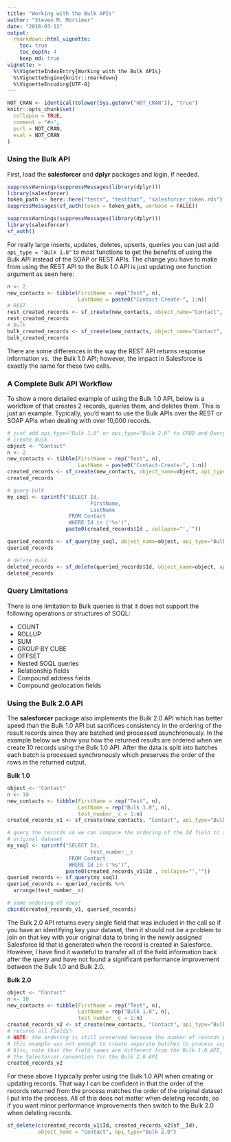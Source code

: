 ```yaml
---
title: "Working with the Bulk APIs"
author: "Steven M. Mortimer"
date: "2018-03-12"
output:
  rmarkdown::html_vignette:
    toc: true
    toc_depth: 4
    keep_md: true
vignette: >
  %\VignetteIndexEntry{Working with the Bulk APIs}
  %\VignetteEngine{knitr::rmarkdown}
  %\VignetteEncoding{UTF-8}
---
```


```r
NOT_CRAN <- identical(tolower(Sys.getenv("NOT_CRAN")), "true")
knitr::opts_chunk$set(
  collapse = TRUE,
  comment = "#>",
  purl = NOT_CRAN,
  eval = NOT_CRAN
)
```

### Using the Bulk API

First, load the **salesforcer** and **dplyr** packages and login, if needed. 

```r
suppressWarnings(suppressMessages(library(dplyr)))
library(salesforcer)
token_path <- here::here("tests", "testthat", "salesforcer_token.rds")
suppressMessages(sf_auth(token = token_path, verbose = FALSE))
```

```r
suppressWarnings(suppressMessages(library(dplyr)))
library(salesforcer)
sf_auth()
```

For really large inserts, updates, deletes, upserts, queries you can just add 
`api_type = "Bulk 1.0"` to most functions to get the benefits of using the Bulk API 
instead of the SOAP or REST APIs. The change you have to make from using the REST 
API to the Bulk 1.0 API is just updating one function argument as seen here:

```r
n <- 2
new_contacts <- tibble(FirstName = rep("Test", n),
                       LastName = paste0("Contact-Create-", 1:n))
# REST
rest_created_records <- sf_create(new_contacts, object_name="Contact", api_type="REST")
rest_created_records
# Bulk
bulk_created_records <- sf_create(new_contacts, object_name="Contact", api_type="Bulk 1.0")
bulk_created_records
```

There are some differences in the way the REST API returns response information vs. 
the Bulk 1.0 API; however, the impact in Salesforce is exactly the same for these 
two calls.

### A Complete Bulk API Workflow

To show a more detailed example of using the Bulk 1.0 API, below is a workflow of 
that creates 2 records, queries them, and deletes them. This is just an example. 
Typically, you'd want to use the Bulk APIs over the REST or SOAP APIs when dealing 
with over 10,000 records.

```r
# just add api_type="Bulk 1.0" or api_type="Bulk 2.0" to CRUD and Query calls
# create bulk
object <- "Contact"
n <- 2
new_contacts <- tibble(FirstName = rep("Test", n),
                       LastName = paste0("Contact-Create-", 1:n))
created_records <- sf_create(new_contacts, object_name=object, api_type="Bulk 1.0")
created_records

# query bulk
my_soql <- sprintf("SELECT Id,
                           FirstName, 
                           LastName
                    FROM Contact 
                    WHERE Id in ('%s')", 
                   paste0(created_records$Id , collapse="','"))

queried_records <- sf_query(my_soql, object_name=object, api_type="Bulk 1.0")
queried_records

# delete bulk
deleted_records <- sf_delete(queried_records$Id, object_name=object, api_type="Bulk 1.0")
deleted_records
```

### Query Limitations

There is one limitation to Bulk queries is that it does not support the following 
operations or structures of SOQL: 

 - COUNT
 - ROLLUP
 - SUM
 - GROUP BY CUBE
 - OFFSET
 - Nested SOQL queries
 - Relationship fields
 - Compound address fields
 - Compound geolocation fields
 
### Using the Bulk 2.0 API
 
The **salesforcer** package also implements the Bulk 2.0 API which has better 
speed than the Bulk 1.0 API but sacrifices consistency in the ordering of the 
result records since they are batched and processed asynchronously. In the example 
below we show you how the returned results are ordered when we create 10 records
using the Bulk 1.0 API. After the data is split into batches each batch is processed 
synchronously which preserves the order of the rows in the returned output.

**Bulk 1.0**
```r
object <- "Contact"
n <- 10
new_contacts <- tibble(FirstName = rep("Test", n),
                       LastName = rep("Bulk 1.0", n), 
                       test_number__c = 1:n)
created_records_v1 <- sf_create(new_contacts, "Contact", api_type="Bulk 1.0")

# query the records so we can compare the ordering of the Id field to the 
# original dataset
my_soql <- sprintf("SELECT Id,
                           test_number__c
                    FROM Contact 
                    WHERE Id in ('%s')", 
                   paste0(created_records_v1$Id , collapse="','"))
queried_records <- sf_query(my_soql)
queried_records <- queried_records %>% 
  arrange(test_number__c)

# same ordering of rows!
cbind(created_records_v1, queried_records)
```

The Bulk 2.0 API returns every single field that was included in the call so if you 
have an identifying key your dataset, then it should not be a problem to join on that 
key with your original data to bring in the newly assigned Salesforce Id that is 
generated when the record is created in Salesforce. However, I have find it wasteful 
to transfer all of the field information back after the query and have not found 
a significant performance improvement between the Bulk 1.0 and Bulk 2.0. 

**Bulk 2.0**
```r
object <- "Contact"
n <- 10
new_contacts <- tibble(FirstName = rep("Test", n),
                       LastName = rep("Bulk 1.0", n), 
                       test_number__c = 1:n)
created_records_v2 <- sf_create(new_contacts, "Contact", api_type="Bulk 2.0")
# returns all fields!
# NOTE: the ordering is still preserved because the number of records processed in 
# this example was not enough to create separate batches to process asynchronously
# Also, note that the field names are different from the Bulk 1.0 API, this is 
# the Salesforcer convention for the Bulk 2.0 API
created_records_v2
```

For these above I typically prefer using the Bulk 1.0 API when creating or updating records. 
That way I can be confident in that the order of the records returned from the process 
matches the order of the original dataset I put into the process. All of this 
does not matter when deleting records, so if you want minor performance improvements 
then switch to the Bulk 2.0 when deleting records.

```r
sf_delete(c(created_records_v1$Id, created_records_v2$sf__Id), 
          object_name = "Contact", api_type="Bulk 2.0")
```
